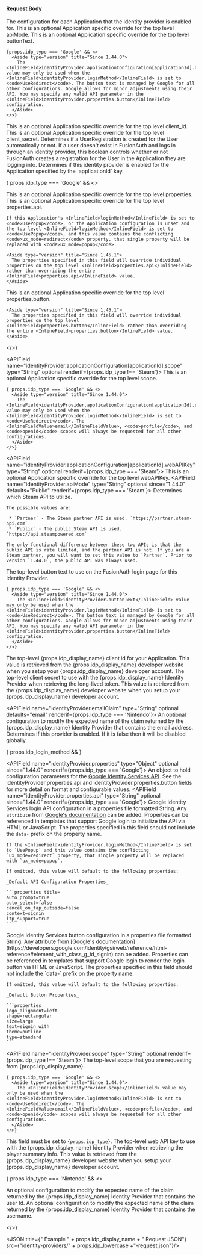 
#### Request Body

<APIBlock>
  <APIField name="identityProvider.applicationConfiguration" type="Map<UUID,Object>" optional>
    The configuration for each Application that the identity provider is enabled for.
  </APIField>
  <APIField name="identityProvider.applicationConfiguration[applicationId].apiMode" type="String" optional since="1.44.0" renderif={props.idp_type === 'Steam'}>
    This is an optional Application specific override for the top level <InlineField>apiMode</InlineField>.
  </APIField>
  <APIField name="identityProvider.applicationConfiguration[applicationId].buttonText" type="String" optional>
    This is an optional Application specific override for the top level <InlineField>buttonText</InlineField>.

    {props.idp_type === 'Google' && <>
      <Aside type="version" title="Since 1.44.0">
        The <InlineField>identityProvider.applicationConfiguration[applicationId].buttonText</InlineField> value may only be used when the <InlineField>identityProvider.loginMethod</InlineField> is set to <code>UseRedirect</code>. The button text is managed by Google for all other configurations. Google allows for minor adjustments using their API. You may specify any valid API parameter in the <InlineField>identityProvider.properties.button</InlineField> configuration.
      </Aside>
    </>}
  </APIField>
  <APIField name="identityProvider.applicationConfiguration[applicationId].client_id" type="String" optional>
    This is an optional Application specific override for the top level <InlineField>client_id</InlineField>.
  </APIField>
  <APIField name="identityProvider.applicationConfiguration[applicationId].client_secret" type="String" optional renderif={props.idp_type !== 'Steam'}>
    This is an optional Application specific override for the top level <InlineField>client_secret</InlineField>.
  </APIField>
  <APIField name="identityProvider.applicationConfiguration[applicationId].createRegistration" type="Boolean" optional defaults="true">
    Determines if a UserRegistration is created for the User automatically or not. If a user doesn't exist in FusionAuth and logs in through an identity provider, this boolean controls whether or not FusionAuth creates a registration for the User in the Application they are logging into.
  </APIField>
  <APIField name="identityProvider.applicationConfiguration[applicationId].enabled" type="Boolean" optional defaults="false">
    Determines if this identity provider is enabled for the Application specified by the `applicationId` key.
  </APIField>

  { props.idp_type === 'Google' && <>

  <APIField name="identityProvider.applicationConfiguration[applicationId].properties" type="Object" optional since="1.44.0">
    This is an optional Application specific override for the top level <InlineField>properties</InlineField>.
  </APIField>
  <APIField name="identityProvider.applicationConfiguration[applicationId].properties.api" type="String" optional since="1.44.0">
    This is an optional Application specific override for the top level <InlineField>properties.api</InlineField>.

    If this Application's <InlineField>loginMethod</InlineField> is set to <code>UsePopup</code>, or the Application configuration is unset and the top level <InlineField>loginMethod</InlineField> is set to <code>UsePopup</code>, and this value contains the conflicting <code>ux_mode=redirect</code> property, that single property will be replaced with <code>ux_mode=popup</code>.

    <Aside type="version" title="Since 1.45.1">
      The properties specified in this field will override individual properties on the top level <InlineField>properties.api</InlineField> rather than overriding the entire <InlineField>properties.api</InlineField> value.
    </Aside>
  </APIField>
  <APIField name="identityProvider.applicationConfiguration[applicationId].properties.button" type="String" optional since="1.44.0">
    This is an optional Application specific override for the top level <InlineField>properties.button</InlineField>.

    <Aside type="version" title="Since 1.45.1">
      The properties specified in this field will override individual properties on the top level <InlineField>properties.button</InlineField> rather than overriding the entire <InlineField>properties.button</InlineField> value.
    </Aside>
  </APIField>

  </>}

  <APIField name="identityProvider.applicationConfiguration[applicationId].scope" type="String" optional renderif={props.idp_type !== 'Steam'}>
    This is an optional Application specific override for the top level <InlineField>scope</InlineField>.

    { props.idp_type === 'Google' && <>
      <Aside type="version" title="Since 1.44.0">
        The <InlineField>identityProvider.applicationConfiguration[applicationId].scope</InlineField> value may only be used when the <InlineField>identityProvider.loginMethod</InlineField> is set to <code>UseRedirect</code>. The <InlineFieldValue>email</InlineFieldValue>, <code>profile</code>, and <code>openid</code> scopes will always be requested for all other configurations.
      </Aside>
    </>}
  </APIField>

  <APIField name="identityProvider.applicationConfiguration[applicationId].webAPIKey" type="String" optional renderif={props.idp_type === 'Steam'}>
    This is an optional Application specific override for the top level <InlineField>webAPIKey</InlineField>.
  </APIField>
  <APIField name="identityProvider.apiMode" type="String" optional since="1.44.0" defaults="Public" renderif={props.idp_type === 'Steam'}>
    Determines which Steam API to utilize.

    The possible values are:

     * `Partner` - The Steam partner API is used. `https://partner.steam-api.com`
     * `Public` - The public Steam API is used. `https://api.steampowered.com`

    The only functional difference between these two APIs is that the public API is rate limited, and the partner API is not. If you are a Steam partner, you will want to set this value to `Partner`. Prior to version `1.44.0`, the public API was always used.
  </APIField>

  <APIField name="identityProvider.buttonText" type="String" required>
    The top-level button text to use on the FusionAuth login page for this Identity Provider.

    { props.idp_type === 'Google' && <>
      <Aside type="version" title="Since 1.44.0">
        The <InlineField>identityProvider.buttonText</InlineField> value may only be used when the <InlineField>identityProvider.loginMethod</InlineField> is set to <code>UseRedirect</code>. The button text is managed by Google for all other configurations. Google allows for minor adjustments using their API. You may specify any valid API parameter in the <InlineField>identityProvider.properties.button</InlineField> configuration.
      </Aside>
    </>}
  </APIField>
  <APIField name="identityProvider.client_id" type="String" required>
    The top-level {props.idp_display_name} client id for your Application. This value is retrieved from the {props.idp_display_name} developer website when you setup your {props.idp_display_name} developer account.
  </APIField>
  <APIField name="identityProvider.client_secret" type="String" required renderif={props.idp_display_name !== 'Steam'}>
    The top-level client secret to use with the {props.idp_display_name} Identity Provider when retrieving the long-lived token. This value is retrieved from the {props.idp_display_name} developer website when you setup your {props.idp_display_name} developer account.
  </APIField>

  <IdentityProviderDebugRequestParameter idp_since={props.idp_since} />

  <APIField name="identityProvider.emailClaim" type="String" optional defaults="email" renderif={props.idp_type === 'Nintendo'}>
    An optional configuration to modify the expected name of the claim returned by the {props.idp_display_name} Identity Provider that contains the email address.
  </APIField>
  <APIField name="identityProvider.enabled" type="Boolean" optional defaults="false">
    Determines if this provider is enabled. If it is false then it will be disabled globally.
  </APIField>

  <IdentityProviderReconcileidRequestParameter idp_since={props.idp_since} />

  <IdentityProviderLinkingStrategyRequestParameter idp_since={props.idp_since} idp_linking_strategy={props.idp_linking_strategy} idp_display_name={props.idp_display_name}/>

  { props.idp_login_method && <IdentityProviderLoginMethodRequestParameter idp_since={props.idp_since}
                                                                           idp_display_name={props.idp_display_name}
                                                                           idp_type={props.idp_type} /> }

  <APIField name="identityProvider.properties" type="Object" optional since="1.44.0" renderif={props.idp_type === 'Google'}>
    An object to hold configuration parameters for the [Google Identity Services API](https://developers.google.com/identity/gsi/web/reference/html-reference). See the <InlineField>identityProvider.properties.api</InlineField> and <InlineField>identityProvider.properties.button</InlineField> fields for more detail on format and configurable values.
  </APIField>
  <APIField name="identityProvider.properties.api" type="String" optional since="1.44.0" renderif={props.idp_type === 'Google'}>
    Google Identity Services login API configuration in a properties file formatted String. Any `attribute` from [Google's documentation](https://developers.google.com/identity/gsi/web/reference/html-reference#element_with_id_g_id_onload) can be added. Properties can be referenced in templates that support Google login to initialize the API via HTML or JavaScript. The properties specified in this field should not include the `data-` prefix on the property name.

    If the <InlineField>identityProvider.loginMethod</InlineField> is set to `UsePopup` and this value contains the conflicting `ux_mode=redirect` property, that single property will be replaced with `ux_mode=popup`.

    If omitted, this value will default to the following properties:

    _Default API Configuration Properties_

    ```properties title=
    auto_prompt=true
    auto_select=false
    cancel_on_tap_outside=false
    context=signin
    itp_support=true
    ```
  </APIField>
  <APIField name="identityProvider.properties.button" type="String" optional since="1.44.0" renderif={props.idp_type === 'Google'}>
    Google Identity Services button configuration in a properties file formatted String. Any attribute from [Google's documentation](https://developers.google.com/identity/gsi/web/reference/html-reference#element_with_class_g_id_signin) can be added. Properties can be referenced in templates that support Google login to render the login button via HTML or JavaScript. The properties specified in this field should not include the `data-` prefix on the property name.

    If omitted, this value will default to the following properties:

    _Default Button Properties_

    ```properties
    logo_alignment=left
    shape=rectangular
    size=large
    text=signin_with
    theme=outline
    type=standard
    ```
  </APIField>

  <APIField name="identityProvider.scope" type="String" optional renderif={props.idp_type !== 'Steam'}>
    The top-level scope that you are requesting from {props.idp_display_name}.

    { props.idp_type === 'Google' && <>
      <Aside type="version" title="Since 1.44.0">
        The <InlineField>identityProvider.scope</InlineField> value may only be used when the <InlineField>identityProvider.loginMethod</InlineField> is set to <code>UseRedirect</code>. The <InlineFieldValue>email</InlineFieldValue>, <code>profile</code>, and <code>openid</code> scopes will always be requested for all other configurations.
      </Aside>
    </>}
  </APIField>

  <IdentityProviderTenantConfiguration idp_type={props.idp_type} idp_since={props.idp_since} optional_tag={props.optional_tag} />

  <APIField name="identityProvider.type" type="String" required>
    This field must be set to <code>{props.idp_type}</code>.
  </APIField>
  <APIField name="identityProvider.webAPIKey" type="String" required renderif={props.idp_type === 'Steam'}>
    The top-level web API key to use with the {props.idp_display_name} Identity Provider when retrieving the player summary info. This value is retrieved from the {props.idp_display_name} developer website when you setup your {props.idp_display_name} developer account.
  </APIField>

  { props.idp_type === 'Nintendo' && <>

  <APIField name="identityProvider.uniqueIdClaim" type="String" optional defaults="id">
    An optional configuration to modify the expected name of the claim returned by the {props.idp_display_name} Identity Provider that contains the user Id.
  </APIField>
  <APIField name="identityProvider.usernameClaim" type="String" optional defaults="preferred_username">
    An optional configuration to modify the expected name of the claim returned by the {props.idp_display_name} Identity Provider that contains the username.
  </APIField>

  </>}
</APIBlock>

<JSON title={" Example " + props.idp_display_name + " Request JSON"} src={"identity-providers/" + props.idp_lowercase +"-request.json"}/>

